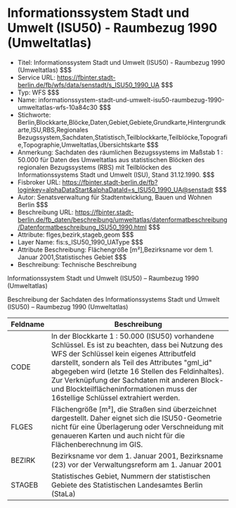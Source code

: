 # Informationssystem Stadt und Umwelt (ISU50) - Raumbezug 1990 (Umweltatlas)
- Titel: Informationssystem Stadt und Umwelt (ISU50) - Raumbezug 1990 (Umweltatlas) $$$
- Service URL: https://fbinter.stadt-berlin.de/fb/wfs/data/senstadt/s_ISU50_1990_UA $$$
- Typ: WFS $$$
- Name: informationssystem-stadt-und-umwelt-isu50-raumbezug-1990-umweltatlas-wfs-10a84c30 $$$
- Stichworte: Berlin,Blockkarte,Blöcke,Daten,Gebiet,Gebiete,Grundkarte,Hintergrundkarte,ISU,RBS,Regionales Bezugssystem,Sachdaten,Statistisch,Teilblockkarte,Teilblöcke,Topografie,Topographie,Umweltatlas,Übersichtskarte $$$
- Anmerkung: Sachdaten des räumlichen Bezugssystems im Maßstab 1 : 50.000 für Daten des Umweltatlas aus statistischen Blöcken des regionalen Bezugssystems (RBS) mit Teilblöcken des Informationssystems Stadt und Umwelt (ISU), Stand 31.12.1990. $$$
- Fisbroker URL: https://fbinter.stadt-berlin.de/fb?loginkey=alphaDataStart&alphaDataId=s_ISU50_1990_UA@senstadt $$$
- Autor: Senatsverwaltung für Stadtentwicklung, Bauen und Wohnen Berlin $$$
- Beschreibung URL: https://fbinter.stadt-berlin.de/fb_daten/beschreibung/umweltatlas/datenformatbeschreibung/Datenformatbeschreibung_ISU50_1990.html $$$
- Attribute: flges,bezirk,stageb,geom $$$
- Layer Name: fis:s_ISU50_1990_UAType $$$
- Attribute Beschreibung: Flächengröße [m²],Bezirksname vor dem 1. Januar 2001,Statistisches Gebiet $$$
- Beschreibung: Technische Beschreibung 

Informationssystem Stadt und Umwelt (ISU50) – Raumbezug 1990 (Umweltatlas)

Beschreibung der Sachdaten des Informationssystems Stadt und Umwelt (ISU50) – Raumbezug 1990 (Umweltatlas)

| Feldname | Beschreibung                                                                                                                                                                                                                                                                                                                                                                                  |
| -------- | --------------------------------------------------------------------------------------------------------------------------------------------------------------------------------------------------------------------------------------------------------------------------------------------------------------------------------------------------------------------------------------------- |
| CODE     | In der Blockkarte 1 : 50.000 (ISU50) vorhandene Schlüssel. Es ist zu beachten, dass bei Nutzung des WFS der Schlüssel kein eigenes Attributfeld darstellt, sondern als Teil des Attributes "gml\_id" abgegeben wird (letzte 16 Stellen des Feldinhaltes). Zur Verknüpfung der Sachdaten mit anderen Block- und Blockteilflächeninformationen muss der 16stellige Schlüssel extrahiert werden. |
| FLGES    | Flächengröße \[m²\], die Straßen sind überzeichnet dargestellt. Daher eignet sich die ISU50-Geometrie nicht für eine Überlagerung oder Verschneidung mit genaueren Karten und auch nicht für die Flächenberechnung im GIS.                                                                                                                                                                    |
| BEZIRK   | Bezirksname vor dem 1\. Januar 2001, Bezirksname (23) vor der Verwaltungsreform am 1\. Januar 2001                                                                                                                                                                                                                                                                                            |
| STAGEB   | Statistisches Gebiet, Nummern der statistischen Gebiete des Statistischen Landesamtes Berlin (StaLa)                                                                                                                                                                                                                                                                                          | $$$
